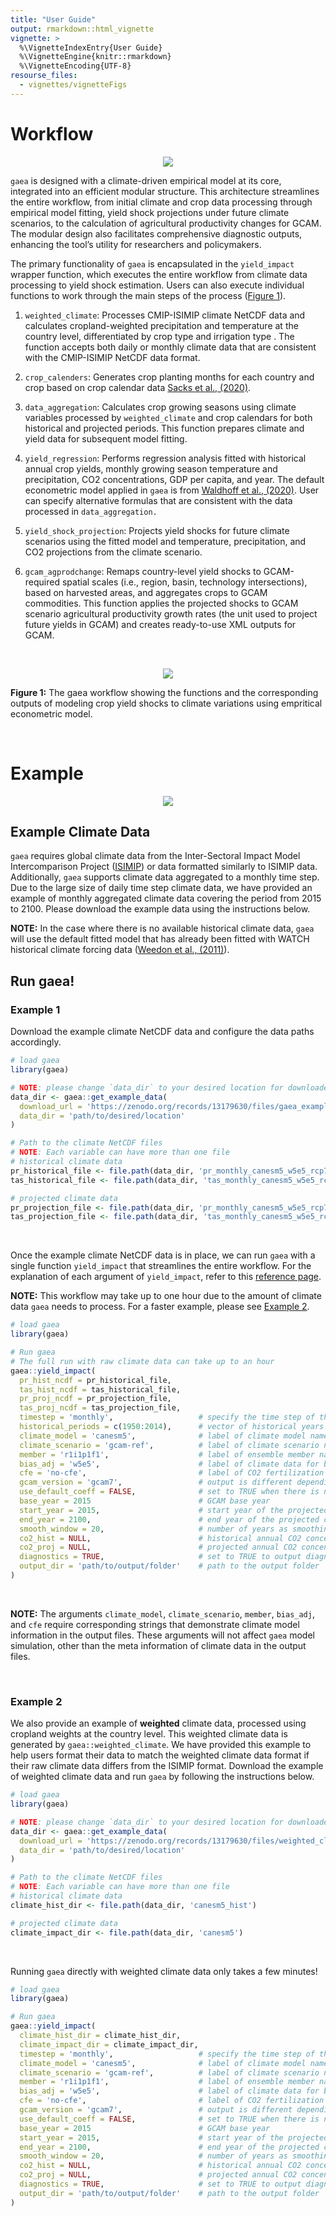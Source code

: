 ```yaml
---
title: "User Guide"
output: rmarkdown::html_vignette
vignette: >
  %\VignetteIndexEntry{User Guide}
  %\VignetteEngine{knitr::rmarkdown}
  %\VignetteEncoding{UTF-8}
resourse_files:
  - vignettes/vignetteFigs
---
```


<!-------------------------->
<!-------------------------->

<!-- HTML styles items    -->

<!-------------------------->
<!-------------------------->

```{=html}
<style>
.button {
  background-color: #555555;
  border-radius: 8px;
  border: none;
  color: white;
  padding: 15px 32px;
  text-align: center;
  text-decoration: none;
  display: inline-block;
  font-size: 16px;
  margin: 4px 2px;
  cursor: pointer;
}

.button:hover {
  box-shadow: 0 12px 16px 0 rgba(0,0,0,0.24), 0 17px 50px 0 rgba(0,0,0,0.19);
  background-color: #555555;
  color: gold;
}

p.comment {
background-color: #DBDBDB;
padding: 10px;
border: 1px solid black;
margin-left: 25px;
border-radius: 5px;
font-style: italic;
}

</style>
```
<!-------------------------->
<!-------------------------->

# Workflow

<!-------------------------->
<!-------------------------->

<p align="center"><img src="vignetteFigs/divider.png"/></p>


`gaea` is designed with a climate-driven empirical model at its core, integrated into an efficient modular structure. This architecture streamlines the entire workflow, from initial climate and crop data processing through empirical model fitting, yield shock projections under future climate scenarios, to the calculation of agricultural productivity changes for GCAM. The modular design also facilitates comprehensive diagnostic outputs, enhancing the tool's utility for researchers and policymakers.


The primary functionality of `gaea` is encapsulated in the `yield_impact` wrapper function, which executes the entire workflow from climate data processing to yield shock estimation. Users can also execute individual functions to work through the main steps of the process ([Figure 1](#figure1)).


1. `weighted_climate`: Processes CMIP-ISIMIP climate NetCDF data and calculates cropland-weighted precipitation and temperature at the country level, differentiated by crop type and irrigation type   . The function accepts both daily    or monthly climate data that are consistent with the CMIP-ISIMIP NetCDF data format.   

2. `crop_calenders`: Generates crop planting months for each country and crop based on crop calendar data [Sacks et al., (2020)](https:/doi/org/10.1111/j.1466-8238.2010.00551.x).

3. `data_aggregation`: Calculates crop growing seasons using climate variables processed by `weighted_climate` and crop calendars for both historical and projected periods. This function prepares climate and yield data for subsequent model fitting.

4. `yield_regression`: Performs regression analysis fitted with historical annual crop yields, monthly growing season temperature and precipitation, CO2 concentrations, GDP per capita, and year. The default econometric model applied in `gaea` is from [Waldhoff et al., (2020)](https://doi.org/10.1088/1748-9326/abadcb). User can specify alternative formulas that are consistent with the data processed in `data_aggregation.`

5. `yield_shock_projection`: Projects yield shocks for future climate scenarios using the fitted model and temperature, precipitation, and CO2 projections from the climate scenario.

6. `gcam_agprodchange`: Remaps country-level yield shocks to GCAM-required spatial scales (i.e., region, basin, technology intersections), based on harvested areas, and aggregates crops to GCAM commodities. This function applies the projected shocks to GCAM scenario agricultural productivity growth rates    (the unit used to project future yields in GCAM) and creates ready-to-use XML outputs for GCAM.

<br />

<p align="center"><img src="vignetteFigs/workflow.jpg"/></p>
<a name="figure1"></a>
<p align="left" style="font-size:14px;"> **Figure 1:** The gaea workflow showing the functions and the corresponding outputs of modeling crop yield shocks to climate variations using empritical econometric model. </p>

<br />


<!-------------------------->
<!-------------------------->

# Example

<!-------------------------->
<!-------------------------->

<p align="center"><img src="vignetteFigs/divider.png"/></p>

## Example Climate Data

`gaea` requires global climate data from the Inter-Sectoral Impact Model Intercomparison Project ([ISIMIP](https://www.isimip.org/)) or data formatted similarly to ISIMIP data. Additionally, `gaea` supports climate data aggregated to a monthly time step. Due to the large size of daily time step climate data, we have provided an example of monthly aggregated climate data covering the period from 2015 to 2100. Please download the example data using the instructions below.

<div class="alert alert-info">
<strong>NOTE:</strong> In the case where there is no available historical climate data, `gaea` will use the default fitted model that has already been fitted with WATCH historical climate forcing data ([Weedon et al., (2011)](https://doi.org/10.1175/2011JHM1369.1)).
</div>


## Run gaea!

### Example 1

Download the example climate NetCDF data and configure the data paths accordingly.

```r

# load gaea
library(gaea)

# NOTE: please change `data_dir` to your desired location for downloaded data
data_dir <- gaea::get_example_data(
  download_url = 'https://zenodo.org/records/13179630/files/gaea_example_climate.zip?download=1',
  data_dir = 'path/to/desired/location'
)

# Path to the climate NetCDF files
# NOTE: Each variable can have more than one file
# historical climate data
pr_historical_file <- file.path(data_dir, 'pr_monthly_canesm5_w5e5_rcp7_1950_2014.nc')
tas_historical_file <- file.path(data_dir, 'tas_monthly_canesm5_w5e5_rcp7_1950_2014.nc')

# projected climate data
pr_projection_file <- file.path(data_dir, 'pr_monthly_canesm5_w5e5_rcp7_2015_2100.nc')
tas_projection_file <- file.path(data_dir, 'tas_monthly_canesm5_w5e5_rcp7_2015_2100.nc')

```

<br />

Once the example climate NetCDF data is in place, we can run `gaea` with a single function `yield_impact` that streamlines the entire workflow. For the explanation of each argument of `yield_impact`, refer to this [reference page](https://jgcri.github.io/gaea/reference/yield_impact.html).

<div class="alert alert-info">
<strong>NOTE:</strong> This workflow may take up to one hour due to the amount of climate data `gaea` needs to process. For a faster example, please see [Example 2](#example-2).
</div>


```r

# load gaea
library(gaea)

# Run gaea
# The full run with raw climate data can take up to an hour
gaea::yield_impact(
  pr_hist_ncdf = pr_historical_file, 
  tas_hist_ncdf = tas_historical_file, 
  pr_proj_ncdf = pr_projection_file, 
  tas_proj_ncdf = tas_projection_file, 
  timestep = 'monthly',                   # specify the time step of the NetCDF data (monthly or daily)
  historical_periods = c(1950:2014),      # vector of historical years selected for fitting
  climate_model = 'canesm5',              # label of climate model name
  climate_scenario = 'gcam-ref',          # label of climate scenario name
  member = 'r1i1p1f1',                    # label of ensemble member name
  bias_adj = 'w5e5',                      # label of climate data for bias adjustment
  cfe = 'no-cfe',                         # label of CO2 fertilization effect in the formula (default is no CFE)
  gcam_version = 'gcam7',                 # output is different depending on the GCAM version (gcam6 or gcam7)
  use_default_coeff = FALSE,              # set to TRUE when there is no historical climate data available
  base_year = 2015                        # GCAM base year
  start_year = 2015,                      # start year of the projected climate data
  end_year = 2100,                        # end year of the projected climate data
  smooth_window = 20,                     # number of years as smoothing window
  co2_hist = NULL,                        # historical annual CO2 concentration. If NULL, will use default value
  co2_proj = NULL,                        # projected annual CO2 concentration. If NULL, will use default value
  diagnostics = TRUE,                     # set to TRUE to output diagnostic plots
  output_dir = 'path/to/output/folder'    # path to the output folder
)

```

<br />

<div class="alert alert-info">
<strong>NOTE:</strong> The arguments `climate_model`, `climate_scenario`, `member`, `bias_adj`, and `cfe` require corresponding strings that demonstrate climate model information in the output files. These arguments will not affect `gaea` model simulation, other than the meta information of climate data in the output files.
</div>


<br />

### Example 2


We also provide an example of **weighted** climate data, processed using cropland weights at the country level. This weighted climate data is generated by `gaea::weighted_climate`. We have provided this example to help users format their data to match the weighted climate data format if their raw climate data differs from the ISIMIP format. Download the example of weighted climate data and run `gaea` by following the instructions below.


```r

# load gaea
library(gaea)

# NOTE: please change `data_dir` to your desired location for downloaded data
data_dir <- gaea::get_example_data(
  download_url = 'https://zenodo.org/records/13179630/files/weighted_climate.zip?download=1',
  data_dir = 'path/to/desired/location'
)

# Path to the climate NetCDF files
# NOTE: Each variable can have more than one file
# historical climate data
climate_hist_dir <- file.path(data_dir, 'canesm5_hist')

# projected climate data
climate_impact_dir <- file.path(data_dir, 'canesm5')

```

<br />


Running `gaea` directly with weighted climate data only takes a few minutes!


```r

# load gaea
library(gaea)

# Run gaea
gaea::yield_impact(
  climate_hist_dir = climate_hist_dir,
  climate_impact_dir = climate_impact_dir,
  timestep = 'monthly',                   # specify the time step of the NetCDF data (monthly or daily)
  climate_model = 'canesm5',              # label of climate model name
  climate_scenario = 'gcam-ref',          # label of climate scenario name
  member = 'r1i1p1f1',                    # label of ensemble member name
  bias_adj = 'w5e5',                      # label of climate data for bias adjustment
  cfe = 'no-cfe',                         # label of CO2 fertilization effect in the formula (default is no CFE)
  gcam_version = 'gcam7',                 # output is different depending on the GCAM version (gcam6 or gcam7)
  use_default_coeff = FALSE,              # set to TRUE when there is no historical climate data available
  base_year = 2015                        # GCAM base year
  start_year = 2015,                      # start year of the projected climate data
  end_year = 2100,                        # end year of the projected climate data
  smooth_window = 20,                     # number of years as smoothing window
  co2_hist = NULL,                        # historical annual CO2 concentration. If NULL, will use default value
  co2_proj = NULL,                        # projected annual CO2 concentration. If NULL, will use default value
  diagnostics = TRUE,                     # set to TRUE to output diagnostic plots
  output_dir = 'path/to/output/folder'    # path to the output folder
)

```

